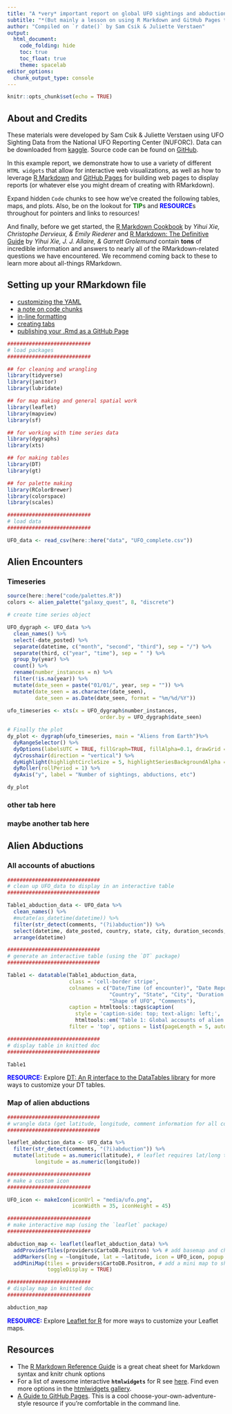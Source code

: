 ```yaml
---
title: "A *very* important report on global UFO sightings and abductions"
subtitle: "*(But mainly a lesson on using R Markdown and GitHub Pages to share your work)*"
author: "Compiled on `r date()` by Sam Csik & Juliette Verstaen"
output:
  html_document:
    code_folding: hide
    toc: true
    toc_float: true
    theme: spacelab
editor_options: 
  chunk_output_type: console
---
```


```r
knitr::opts_chunk$set(echo = TRUE)
```

## About and Credits

These materials were developed by Sam Csik & Juliette Verstaen using UFO Sighting Data from the National UFO Reporting  Center (NUFORC). Data can be downloaded from [kaggle](https://www.kaggle.com/NUFORC/ufo-sightings). Source code can be found on [GitHub](https://github.com/samanthacsik/RLadiesSB-github-pages).

In this example report, we demonstrate how to use a variety of different `HTML widgets` that allow for interactive web visualizations, as well as how to leverage [R Markdown](https://rmarkdown.rstudio.com/lesson-1.html) and [GitHub Pages](https://pages.github.com/) for building web pages to display reports (or whatever else you might dream of creating with RMarkdown). 

Expand hidden `Code` chunks to see how we've created the following tables, maps, and plots. Also, be on the lookout for <span style="color: green;">**TIP**</span>s and <span style="color: blue;">**RESOURCE**</span>s throughout for pointers and links to resources!

And finally, before we get started, the [R Markdown Cookbook](https://bookdown.org/yihui/rmarkdown-cookbook/) by *Yihui Xie, Christophe Dervieux, & Emily Riederer* and [R Markdown: The Definitive Guide](https://bookdown.org/yihui/rmarkdown/) by *Yihui Xie, J. J. Allaire, & Garrett Grolemund* contain **tons** of incredible information and answers to nearly all of the RMarkdown-related questions we have encountered. We recommend coming back to these to learn more about all-things RMarkdown.

## Setting up your RMarkdown file

* [customizing the YAML](linked_pages/yaml.html)
* [a note on code chunks](linked_pages/code_chunks.html)
* [in-line formatting](linked_pages/inline_formatting.html)
* [creating tabs](linked_pages/creating_tabs.html) 
* [publishing your .Rmd as a GitHub Page](linked_pages/github_pages.html)

```r
###########################
# load packages
###########################

## for cleaning and wrangling
library(tidyverse)
library(janitor)
library(lubridate) 

## for map making and general spatial work
library(leaflet)
library(mapview)
library(sf)

## for working with time series data
library(dygraphs)
library(xts)

## for making tables
library(DT)
library(gt)

## for palette making
library(RColorBrewer)
library(colorspace)
library(scales)

###########################
# load data
###########################

UFO_data <- read_csv(here::here("data", "UFO_complete.csv"))
```

## Alien Encounters {.tabset}

### Timeseries
```r
source(here::here("code/palettes.R"))
colors <- alien_palette("galaxy_quest", 8, "discrete")

# create time series object

UFO_dygraph <- UFO_data %>% 
  clean_names() %>% 
  select(-date_posted) %>% 
  separate(datetime, c("month", "second", "third"), sep = "/") %>% 
  separate(third, c("year", "time"), sep = " ") %>% 
  group_by(year) %>%
  count() %>% 
  rename(number_instances = n) %>% 
  filter(!is.na(year)) %>% 
  mutate(date_seen = paste("01/01/", year, sep = "")) %>% 
  mutate(date_seen = as.character(date_seen),
         date_seen = as.Date(date_seen, format = "%m/%d/%Y"))
         
ufo_timeseries <- xts(x = UFO_dygraph$number_instances,
                              order.by = UFO_dygraph$date_seen)

# Finally the plot
dy_plot <- dygraph(ufo_timeseries, main = "Aliens from Earth")%>%
  dyRangeSelector() %>% 
  dyOptions(labelsUTC = TRUE, fillGraph=TRUE, fillAlpha=0.1, drawGrid = FALSE, colors= colors[1]) %>%
  dyCrosshair(direction = "vertical") %>% 
  dyHighlight(highlightCircleSize = 5, highlightSeriesBackgroundAlpha = 0.2, hideOnMouseOut = FALSE) %>% 
  dyRoller(rollPeriod = 1) %>% 
  dyAxis("y", label = "Number of sightings, abductions, etc")

dy_plot

```

### other tab here

### maybe another tab here

## Alien Abductions {.tabset}

### All accounts of abuctions 

```r
##############################
# clean up UFO_data to display in an interactive table
##############################

Table1_abduction_data <- UFO_data %>% 
  clean_names() %>% 
  #mutate(as_datetime(datetime)) %>% 
  filter(str_detect(comments, "(?i)abduction")) %>% 
  select(datetime, date_posted, country, state, city, duration_seconds, shape, comments) %>% 
  arrange(datetime)

##############################
# generate an interactive table (using the `DT` package) 
##############################

Table1 <- datatable(Table1_abduction_data,
                    class = 'cell-border stripe',
                    colnames = c("Date/Time (of encounter)", "Date Reported", 
                                 "Country", "State", "City", "Duration of Encounter (sec)", 
                                 "Shape of UFO", "Comments"),
                    caption = htmltools::tags$caption(
                      style = 'caption-side: top; text-align: left;', 
                      htmltools::em('Table 1: Global accounts of alien abductions from 1910-2013.')),
                    filter = 'top', options = list(pageLength = 5, autoWidth = TRUE))

##############################
# display table in knitted doc
##############################

Table1
```
<span style="color: blue;">**RESOURCE:**</span> Explore [DT: An R interface to the DataTables library](https://rstudio.github.io/DT/) for more ways to customize your DT tables.

### Map of alien abductions

```r
##############################
# wrangle data (get latitude, longitude, comment information for all comments mentioning "abduction")
##############################

leaflet_abduction_data <- UFO_data %>% 
  filter(str_detect(comments, "(?i)abduction")) %>% 
  mutate(latitude = as.numeric(latitude), # leaflet requires lat/long to be numeric values
         longitude = as.numeric(longitude))

###########################
# make a custom icon 
###########################

UFO_icon <- makeIcon(iconUrl = "media/ufo.png", 
                     iconWidth = 35, iconHeight = 45)

###########################
# make interactive map (using the `leaflet` package)
###########################

abduction_map <- leaflet(leaflet_abduction_data) %>% 
  addProviderTiles(providers$CartoDB.Positron) %>% # add basemap and choose style
  addMarkers(lng = ~longitude, lat = ~latitude, icon = UFO_icon, popup = ~ comments) %>% # add UFO_icon as data points
  addMiniMap(tiles = providers$CartoDB.Positron, # add a mini map to show zoom coverage
             toggleDisplay = TRUE)

###########################
# display map in knitted doc
###########################

abduction_map
```

<span style="color: blue;">**RESOURCE:**</span> Explore [Leaflet for R](https://rstudio.github.io/leaflet/) for more ways to customize your Leaflet maps.

## Resources

* The [R Markdown Reference Guide](https://rstudio.com/wp-content/uploads/2015/03/rmarkdown-reference.pdf) is a great cheat sheet for Markdown syntax and knitr chunk options
* For a list of awesome interactive **`htmlwidgets`** for R see [here](https://www.htmlwidgets.org/showcase_leaflet.html). Find even more options in the [htmlwidgets gallery](http://gallery.htmlwidgets.org/).
* [A Guide to GitHub Pages](https://www.thinkful.com/learn/a-guide-to-using-github-pages/). This is a cool choose-your-own-adventure-style resource if you’re comfortable in the command line.



